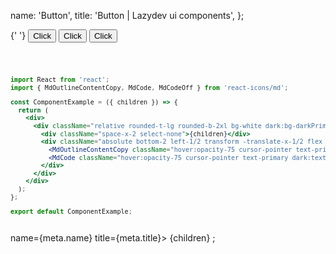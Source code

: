
  name: 'Button',
  title: 'Button | Lazydev ui components',
};


<PrevAndNext leftPath="/docs/components/card" rightPath="#!" />

<ComponentExample name="Default" paragraph="This is a paragraph">

{' '}
<button className="btn btn__primary">Click</button>
<button className="btn btn__primary">Click</button>
<button className="btn btn__primary">Click</button>

</ComponentExample>

<Code>

```jsx
import React from 'react';
import { MdOutlineContentCopy, MdCode, MdCodeOff } from 'react-icons/md';

const ComponentExample = ({ children }) => {
  return (
    <div>
      <div className="relative rounded-t-lg rounded-b-2xl bg-white dark:bg-darkPrimary pt-4 pb-10 md:pb-16 flex justify-center">
        <div className="space-x-2 select-none">{children}</div>
        <div className="absolute bottom-2 left-1/2 transform -translate-x-1/2 flex items-center space-x-2">
          <MdOutlineContentCopy className="hover:opacity-75 cursor-pointer text-primary dark:text-white" />
          <MdCode className="hover:opacity-75 cursor-pointer text-primary dark:text-white" />
        </div>
      </div>
    </div>
  );
};

export default ComponentExample;
```

</Code>

<div className="h-screen"></div>
  name={meta.name}
  title={meta.title}>
  {children}
</NestedLayout>;
